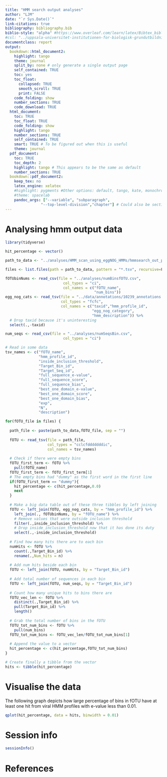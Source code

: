 ```yaml
---
title: "HMM search output analyses"
author: "LJM"
date: "`r Sys.Date()`"
link-citations: true
bibliography: bibliography.bib
biblio-style: "alpha" #https://www.overleaf.com/learn/latex/Bibtex_bibliography_styles
#csl: "../uppsala-universitet-institutionen-for-biologisk-grundutbildning.csl"
documentclass: report
output:
  bookdown::html_document2:
    highlight: tango
    theme: journal
    split_by: none # only generate a single output page
    self_contained: TRUE
    toc: yes
    toc_float: 
      collapsed: TRUE
      smooth_scroll: TRUE
      print: FALSE
    code_folding: show
    number_sections: TRUE
    code_download: TRUE
  html_document: 
    toc: TRUE
    toc_float: TRUE
    code_folding: show
    highlight: tango
    number_sections: TRUE
    self_contained: TRUE
    smart: TRUE # To be figured out when this is useful
    theme: journal
  pdf_document:
    toc: TRUE
    toc_depth: 2
    highlight: tango # This appears to be the same as default
    number_sections: TRUE
  bookdown::pdf_document2:
    keep_tex: no
    latex_engine: xelatex
    #highlight: pygments #Other options: default, tango, kate, monochrome, espresso, zenburn, haddock, and textmate
    #theme: spacelab
    pandoc_args: ["--variable", "subparagraph",
                "--top-level-division","chapter"] # Could also be section 
---
```


# Analysing hmm output data 

```r
library(tidyverse)

hit_percentage <- vector()

path_to_data <- "../analyses/HMM_scan_using_eggNOG_HMMs/hmmsearch_out_parsed/"

files <- list.files(path = path_to_data, pattern = "*.tsv", recursive=FALSE)

fOTUbinNums <- read_csv(file = "../analyses/numBinsfOTU.csv", 
                          col_types = "ci", 
                          col_names = c("fOTU_name",
                                        "num_bins"))
egg_nog_cats <- read_tsv(file = "../data/annotations/10239_annotations.tsv", 
                         col_types = "fcfc", 
                         col_names = c("taxid","hmm_profile_id",
                                       "egg_nog_category",
                                       "hmm_description")) %>%
  # Drop taxid because it's uninteresting
  select(.,-taxid)

num_seqs <- read_csv(file = "../analyses/numSeqsBin.csv", 
                          col_types = "ci")

# Read in some data
tsv_names <- c("fOTU_name",
               "hmm_profile_id",
               "inside_inclusion_threshold",
               "Target_Bin_id",
               "Target_Seq_id",
               "full_sequence_e-value",
               "full_sequence_score",
               "full_sequence_bias",
               "best_one_domain_e-value",
               "best_one_domain_score",
               "best_one_domain_bias",
               "exp",
               "N",
               "description")

for(fOTU_file in files) {
  
  path_file <- paste(path_to_data,fOTU_file, sep = "")
  
  fOTU <- read_tsv(file = path_file, 
                   col_types = "cclcfdddddddic", 
                   col_names = tsv_names)
  
  # Check if there were empty bins
  fOTU_first_term <- fOTU %>%
    pull(fOTU_name)
  fOTU_first_term <- fOTU_first_term[1]
  # The empty bins had "dummy" as the first word in the first line
  if(fOTU_first_term == "dummy"){
    hit_percentage <- c(hit_percentage,0.0)
    next
  }
  
  # Make a big data table out of these three tibbles by left joining 
  fOTU <- left_join(fOTU, egg_nog_cats, by = "hmm_profile_id") %>%
    left_join(., fOTUbinNums, by = "fOTU_name") %>%
    # Remove values that were outside inclusion threshold
    filter(.,inside_inclusion_threshold) %>%
    # Drop inside_inclusion_threshold now that it has done its duty
    select(.,-inside_inclusion_threshold)
  
  # Find how many hits there are to each bin
  numHits <- fOTU %>%
    count(.,Target_Bin_id) %>%
    rename(.,Num_hits = n)
  
  # Add num hits beside each bin
  fOTU <- left_join(fOTU, numHits, by = "Target_Bin_id")
  
  # Add total number of sequences in each bin
  fOTU <- left_join(fOTU, num_seqs, by = "Target_Bin_id")
  
  # Count how many unique hits to bins there are
  fOTU_vec_len <- fOTU %>%
    distinct(.,Target_Bin_id) %>%
    pull(Target_Bin_id) %>%
    length()
  
  # Grab the total number of bins in the fOTU
  fOTU_tot_num_bins <- fOTU %>%
    pull(num_bins)
  fOTU_tot_num_bins <- fOTU_vec_len/fOTU_tot_num_bins[1]
  
  # Append the value to a vector
  hit_percentage <- c(hit_percentage,fOTU_tot_num_bins)
}

# Create finally a tibble from the vector
hits <- tibble(hit_percentage)

```

# Visualise the data

The following graph depicts how large percentage of bins in fOTU have at least one hit from viral HMM profiles with e-value less than 0.01.

```r
qplot(hit_percentage, data = hits, binwidth = 0.01)
```


# Session info

```r
sessionInfo()
```


# References
